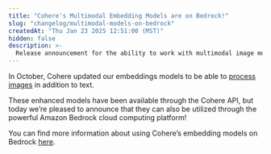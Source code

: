 ```yaml
---
title: "Cohere's Multimodal Embedding Models are on Bedrock!"
slug: "changelog/multimodal-models-on-bedrock"
createdAt: "Thu Jan 23 2025 12:51:00 (MST)"
hidden: false
description: >-
  Release announcement for the ability to work with multimodal image models on the Amazon Bedrock platform.
---
```


In October, Cohere updated our embeddings models to be able to [process images](https://docs.cohere.com/v1/docs/embeddings#image-embeddings) in addition to text.

These enhanced models have been available through the Cohere API, but today we’re pleased to announce that they can also be utilized through the powerful Amazon Bedrock cloud computing platform!

You can find more information about using Cohere’s embedding models on Bedrock [here](https://docs.cohere.com/v1/docs/amazon-bedrock).